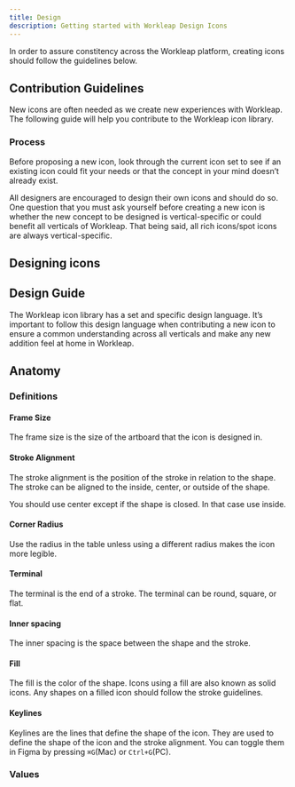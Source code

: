 ```yaml
---
title: Design
description: Getting started with Workleap Design Icons
---
```



In order to assure constitency across the Workleap platform, creating icons should follow the guidelines below.

## Contribution Guidelines

New icons are often needed as we create new experiences with Workleap. The following guide will help you contribute to the Workleap icon library.

### Process

Before proposing a new icon, look through the current icon set to see if an existing icon could fit your needs or that the concept in your mind doesn’t already exist.

All designers are encouraged to design their own icons and should do so. One question that you must ask yourself before creating a new icon is whether the new concept to be designed is vertical-specific or could benefit all verticals of Workleap. That being said, all rich icons/spot icons are always vertical-specific.

## Designing icons

## Design Guide

The Workleap icon library has a set and specific design language. It’s important to follow this design language when contributing a new icon to ensure a common understanding across all verticals and make any new addition feel at home in Workleap.

## Anatomy

### Definitions

#### Frame Size

The frame size is the size of the artboard that the icon is designed in.

#### Stroke Alignment

The stroke alignment is the position of the stroke in relation to the shape. The stroke can be aligned to the inside, center, or outside of the shape.

You should use center except if the shape is closed. In that case use inside.

#### Corner Radius

Use the radius in the table unless using a different radius makes the icon more legible.

#### Terminal

The terminal is the end of a stroke. The terminal can be round, square, or flat.

#### Inner spacing

The inner spacing is the space between the shape and the stroke.

#### Fill

The fill is the color of the shape. Icons using a fill are also known as solid icons. Any shapes on a filled icon should follow the stroke guidelines.

#### Keylines

Keylines are the lines that define the shape of the icon. They are used to define the shape of the icon and the stroke alignment. You can toggle them in Figma by pressing `⌘G`(Mac) or `Ctrl+G`(PC).

### Values

<IconSpecTable data={iconData}></IconSpecTable>
